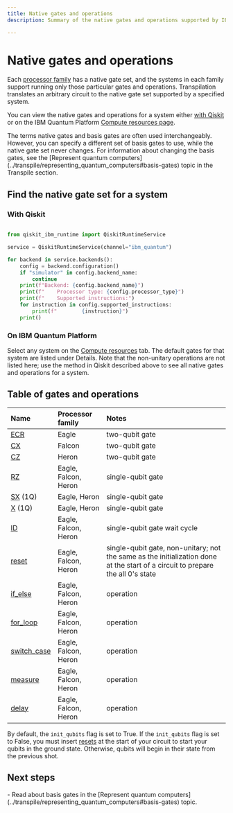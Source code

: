 ```yaml
---
title: Native gates and operations
description: Summary of the native gates and operations supported by IBM Quantum systems

---
```


# Native gates and operations

Each [processor family](processor-types) has a native gate set, and the systems in each family support running only those particular gates and operations. Transpilation translates an arbitrary circuit to the native gate set supported by a specified system.  

You can view the native gates and operations for a system either [with Qiskit](#native-gates-with-qiskit) or on the IBM Quantum Platform [Compute resources page](#native-gates-on-platform).

<Admonition type="note" title="Basis gates">
The terms native gates and basis gates are often used interchangeably. However, you can specify a different set of basis gates to use, while the native gate set never changes. For information about changing the basis gates, see the [Represent quantum computers](../transpile/representing_quantum_computers#basis-gates) topic in the Transpile section.
</Admonition>

## Find the native gate set for a system

<span id="native-gates-with-qiskit"></span>
### With Qiskit

```python

from qiskit_ibm_runtime import QiskitRuntimeService

service = QiskitRuntimeService(channel="ibm_quantum")

for backend in service.backends():
    config = backend.configuration()
    if "simulator" in config.backend_name:
        continue
    print(f"Backend: {config.backend_name}")
    print(f"    Processor type: {config.processor_type}")
    print(f"    Supported instructions:")
    for instruction in config.supported_instructions:
        print(f"        {instruction}")
    print()
```

<span id="native-gates-on-platform"></span>
### On IBM Quantum Platform

Select any system on the [Compute resources](https://quantum.ibm.com/services/resources) tab. The default gates for that system are listed under Details. Note that the non-unitary operations are not listed here; use the method in Qiskit described above to see all native gates and operations for a system.

## Table of gates and operations


| Name | Processor family | Notes |
| :--- | :--- | :--- |
| [ECR](/api/qiskit/qiskit.circuit.library.ECRGate) | Eagle | two-qubit gate |
| [CX](/api/qiskit/qiskit.circuit.library.CXGate) | Falcon | two-qubit gate |
| [CZ](/api/qiskit/qiskit.circuit.library.CZGate) | Heron | two-qubit gate |
| [RZ](/api/qiskit/qiskit.circuit.library.RZGate) | Eagle, Falcon, Heron | single-qubit gate |
| [SX](/api/qiskit/qiskit.circuit.library.SXGate) (1Q) | Eagle, Heron | single-qubit gate |
| [X](/api/qiskit/qiskit.circuit.library.XGate) (1Q) | Eagle, Heron | single-qubit gate |
| [ID](/api/qiskit/qiskit.circuit.library.IGate) | Eagle, Falcon, Heron | single-qubit gate wait cycle |
| [reset](/api/qiskit/qiskit.circuit.library.Reset) |  Eagle, Falcon, Heron | single-qubit gate, non-unitary; not the same as the initialization done at the start of a circuit to prepare the all 0's state |
| [if_else](/api/qiskit/qiskit.circuit.IfElseOp) | Eagle, Falcon, Heron | operation |
| [for_loop](/api/qiskit/qiskit.circuit.ForLoopOp) | Eagle, Falcon, Heron | operation |
| [switch_case](/api/qiskit/qiskit.circuit.SwitchCaseOp) | Eagle, Falcon, Heron | operation |
| [measure](/api/qiskit/qiskit.circuit.library.Measure) | Eagle, Falcon, Heron | operation |
| [delay](/api/qiskit/qiskit.circuit.Delay) | Eagle, Falcon, Heron | operation |

<Admonition type="tip" title="The init_qubits flag">

By default, the `init_qubits` flag is set to True. If the `init_qubits` flag is set to False, you must insert [resets](/api/qiskit/qiskit.circuit.library.Reset) at the start of your circuit to start your qubits in the ground state. Otherwise, qubits will begin in their state from the previous shot.
</Admonition>

## Next steps

<Admonition type="tip" title="Recommendations">
    - Read about basis gates in the [Represent quantum computers](../transpile/representing_quantum_computers#basis-gates) topic.
</Admonition>

